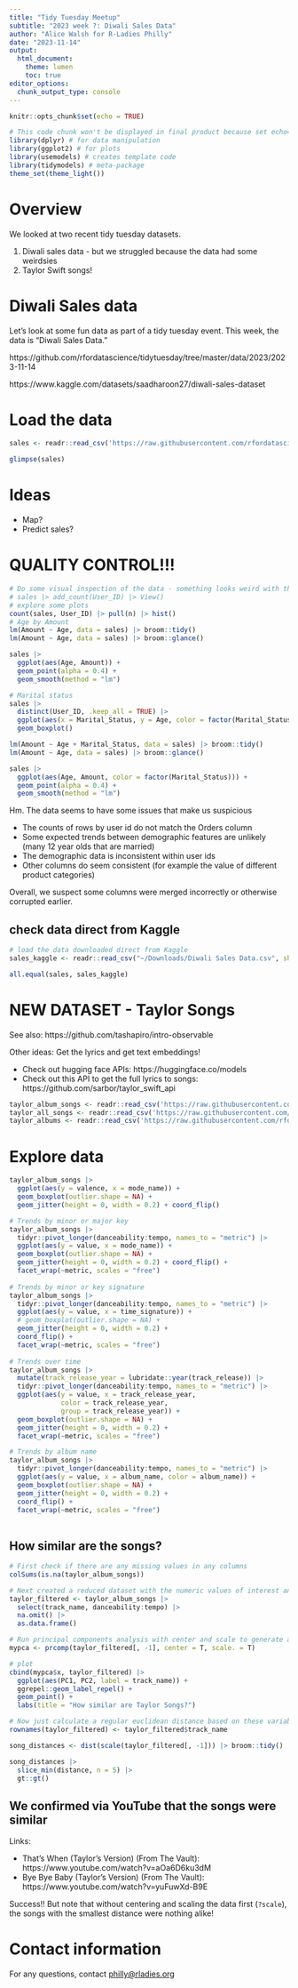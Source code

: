 ```yaml
---
title: "Tidy Tuesday Meetup"
subtitle: "2023 week ?: Diwali Sales Data"
author: "Alice Walsh for R-Ladies Philly"
date: "2023-11-14"
output: 
  html_document:
    theme: lumen
    toc: true
editor_options: 
  chunk_output_type: console
---
```


```r
knitr::opts_chunk$set(echo = TRUE)
```

```r
# This code chunk won't be displayed in final product because set echo=FALSE
library(dplyr) # for data manipulation
library(ggplot2) # for plots
library(usemodels) # creates template code
library(tidymodels) # meta-package
theme_set(theme_light())
```

# Overview

We looked at two recent tidy tuesday datasets. 

1. Diwali sales data - but we struggled because the data had some weirdsies
2. Taylor Swift songs!

# Diwali Sales data

Let's look at some fun data as part of a tidy tuesday event. This week, the 
data is "Diwali Sales Data."

https://github.com/rfordatascience/tidytuesday/tree/master/data/2023/2023-11-14

https://www.kaggle.com/datasets/saadharoon27/diwali-sales-dataset

# Load the data

```r
sales <- readr::read_csv('https://raw.githubusercontent.com/rfordatascience/tidytuesday/master/data/2023/2023-11-14/diwali_sales_data.csv', show_col_types = FALSE)

glimpse(sales)
```

# Ideas

+ Map?
+ Predict sales?

# QUALITY CONTROL!!!

```r
# Do some visual inspection of the data - something looks weird with the USer_ID
# sales |> add_count(User_ID) |> View()
# explore some plots
count(sales, User_ID) |> pull(n) |> hist()
# Age by Amount
lm(Amount ~ Age, data = sales) |> broom::tidy()
lm(Amount ~ Age, data = sales) |> broom::glance()

sales |> 
  ggplot(aes(Age, Amount)) + 
  geom_point(alpha = 0.4) + 
  geom_smooth(method = "lm")

# Marital status
sales |> 
  distinct(User_ID, .keep_all = TRUE) |> 
  ggplot(aes(x = Marital_Status, y = Age, color = factor(Marital_Status))) + 
  geom_boxplot()

lm(Amount ~ Age + Marital_Status, data = sales) |> broom::tidy()
lm(Amount ~ Age, data = sales) |> broom::glance()

sales |> 
  ggplot(aes(Age, Amount, color = factor(Marital_Status))) + 
  geom_point(alpha = 0.4) + 
  geom_smooth(method = "lm")

```

Hm. The data seems to have some issues that make us suspicious

+ The counts of rows by user id do not match the Orders column
+ Some expected trends between demographic features are unlikely (many 12 year olds that are married)
+ The demographic data is inconsistent within user ids
+ Other columns do seem consistent (for example the value of different product categories)

Overall, we suspect some columns were merged incorrectly or otherwise corrupted earlier.

## check data direct from Kaggle

```r
# load the data downloaded direct from Kaggle
sales_kaggle <- readr::read_csv("~/Downloads/Diwali Sales Data.csv", show_col_types = FALSE)

all.equal(sales, sales_kaggle)
```

# NEW DATASET - Taylor Songs

See also: https://github.com/tashapiro/intro-observable 

Other ideas: Get the lyrics and get text embeddings!

- Check out hugging face APIs: https://huggingface.co/models
- Check out this API to get the full lyrics to songs: https://github.com/sarbor/taylor_swift_api

```r
taylor_album_songs <- readr::read_csv('https://raw.githubusercontent.com/rfordatascience/tidytuesday/master/data/2023/2023-10-17/taylor_album_songs.csv', show_col_types = F)
taylor_all_songs <- readr::read_csv('https://raw.githubusercontent.com/rfordatascience/tidytuesday/master/data/2023/2023-10-17/taylor_all_songs.csv', show_col_types = F)
taylor_albums <- readr::read_csv('https://raw.githubusercontent.com/rfordatascience/tidytuesday/master/data/2023/2023-10-17/taylor_albums.csv', show_col_types = F)

```

# Explore data

```r
taylor_album_songs |> 
  ggplot(aes(y = valence, x = mode_name)) + 
  geom_boxplot(outlier.shape = NA) + 
  geom_jitter(height = 0, width = 0.2) + coord_flip()

# Trends by minor or major key
taylor_album_songs |> 
  tidyr::pivot_longer(danceability:tempo, names_to = "metric") |>
  ggplot(aes(y = value, x = mode_name)) + 
  geom_boxplot(outlier.shape = NA) + 
  geom_jitter(height = 0, width = 0.2) + coord_flip() + 
  facet_wrap(~metric, scales = "free")
  
# Trends by minor or key signature
taylor_album_songs |> 
  tidyr::pivot_longer(danceability:tempo, names_to = "metric") |>
  ggplot(aes(y = value, x = time_signature)) + 
  # geom_boxplot(outlier.shape = NA) + 
  geom_jitter(height = 0, width = 0.2) + 
  coord_flip() + 
  facet_wrap(~metric, scales = "free")
  
# Trends over time
taylor_album_songs |> 
  mutate(track_release_year = lubridate::year(track_release)) |>
  tidyr::pivot_longer(danceability:tempo, names_to = "metric") |>
  ggplot(aes(y = value, x = track_release_year,
             color = track_release_year,
             group = track_release_year)) + 
  geom_boxplot(outlier.shape = NA) + 
  geom_jitter(height = 0, width = 0.2) + 
  facet_wrap(~metric, scales = "free")
```

```r
# Trends by album name
taylor_album_songs |> 
  tidyr::pivot_longer(danceability:tempo, names_to = "metric") |>
  ggplot(aes(y = value, x = album_name, color = album_name)) + 
  geom_boxplot(outlier.shape = NA) + 
  geom_jitter(height = 0, width = 0.2) + 
  coord_flip() + 
  facet_wrap(~metric, scales = "free")
  
```

## How similar are the songs?

```r
# First check if there are any missing values in any columns
colSums(is.na(taylor_album_songs))

# Next created a reduced dataset with the numeric values of interest and removing missing values
taylor_filtered <- taylor_album_songs |> 
  select(track_name, danceability:tempo) |> 
  na.omit() |> 
  as.data.frame()

# Run principal components analysis with center and scale to generate a dimensionality reduction
mypca <- prcomp(taylor_filtered[, -1], center = T, scale. = T)

# plot 
cbind(mypca$x, taylor_filtered) |> 
  ggplot(aes(PC1, PC2, label = track_name)) + 
  ggrepel::geom_label_repel() + 
  geom_point() + 
  labs(title = "How similar are Taylor Songs?")

# Now just calculate a regular euclidean distance based on these variables
rownames(taylor_filtered) <- taylor_filtered$track_name

song_distances <- dist(scale(taylor_filtered[, -1])) |> broom::tidy()

song_distances |> 
  slice_min(distance, n = 5) |> 
  gt::gt()

```


## We confirmed via YouTube that the songs were similar

Links:

+ That’s When (Taylor’s Version) (From The Vault): https://www.youtube.com/watch?v=aOa6D6ku3dM
+ Bye Bye Baby (Taylor’s Version) (From The Vault): https://www.youtube.com/watch?v=yuFuwXd-B9E

Success!! But note that without centering and scaling the data first (`?scale`), the songs with the smallest distance were nothing alike! 

# Contact information
For any questions, contact <philly@rladies.org>
